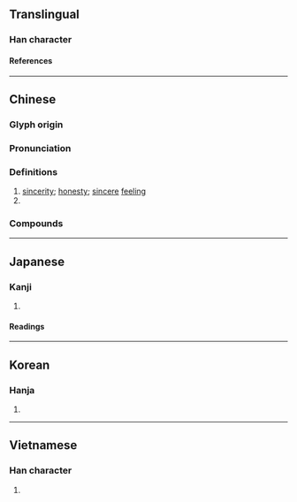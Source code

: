 {{character info}}
==Translingual==

===Han character===
{{Han char|rn=61|rad=心|as=04|sn=7|four=94012|canj=PLBU|ids=⿰忄冘}}

====References====
{{Han ref|kx=0378.130|dkj=10382|dj=0706.130|hdz=42278.080|uh=5FF1}}

----

==Chinese==
{{zh-forms}}

===Glyph origin===
{{Han etym}}

===Pronunciation===
{{zh-pron
|m=chén
|ma=y
|c=sam4
|h=
|md=
|mn=qz,tw,xm,zz:sîm
|w=
|mc=y
|oc=y
|cat=n,pn
}}

===Definitions===
{{zh-hanzi}}

# [[sincerity]]; [[honesty]]; [[sincere]] [[feeling]]
# {{surname|zh}}

===Compounds===
{{zh-der|微忱|丹忱|忱悃|忱辭|忠忱|熱忱|滿腔熱忱|歸忱|謝忱|赤忱|血忱|賀忱}}

----

==Japanese==

===Kanji===
{{ja-kanji|grade=|rs=心04}}

# {{rfdef|ja|sort=心04}}

====Readings====
{{ja-readings
|goon=じん<じむ
|kanon=しん<しむ
|kun=まこと-
}}

----

==Korean==

===Hanja===
{{ko-hanja|침}}

# {{rfdef|ko|sort=心04}}

----

==Vietnamese==

===Han character===
{{vi-readings|rs=心04|reading=thầm}}

# {{rfdef|vi|sort=心04}}